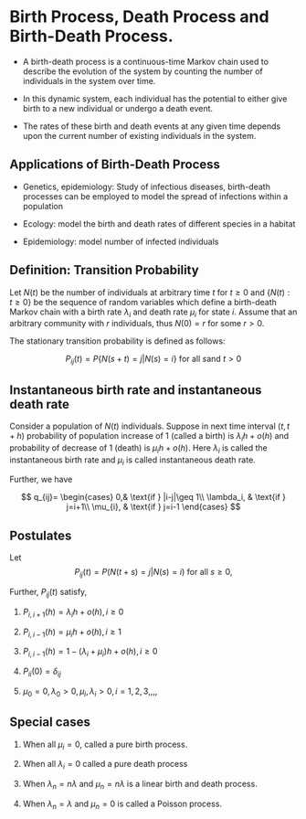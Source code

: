 # Birth Process, Death Process and Birth-Death Process.

- A birth-death process is a continuous-time Markov chain used to describe the evolution of the system by counting the number of individuals in the system over time. 

- In this dynamic system, each individual has the potential to either give birth to a new individual or undergo a death event. 

- The rates of these birth and death events at any given time depends upon the current number of existing individuals in the system.

## Applications of Birth-Death Process

- Genetics, epidemiology: Study of infectious diseases, birth-death processes can be employed to model the spread of infections within a population

- Ecology:  model the birth and death rates of different species in a habitat

- Epidemiology: model number of infected individuals 

## Definition: Transition Probability

<!--https://www.sciencedirect.com/science/article/pii/S0895717711005541-->

Let $N(t)$ be the number of individuals at arbitrary time $t$ for $t \geq 0$ and $\{N(t): t \geq 0\}$ be the sequence of random variables which define a birth-death Markov chain with a birth rate $\lambda_i$ and death rate $\mu_i$ for state $i$. Assume that an arbitrary community with $r$ individuals, thus $N(0) = r$ for some $r > 0$.


The stationary transition probability is defined as follows:

$$P_{ij}(t) = P\{N(s+t) = j|N(s) = i\} \text{ for all } s \text{and } t>0$$

## Instantaneous birth rate and instantaneous death rate

Consider a population of $N(t)$ individuals. Suppose in next time interval $(t, t+h)$ probability of population increase of 1 (called a birth) is $\lambda_ih + o(h)$ and probability of decrease of 1 (death) is $\mu_ih + o(h)$. Here $\lambda_i$ is called the instantaneous birth rate and $\mu_i$ is called instantaneous death rate.

Further, we have

$$
    q_{ij}= 
\begin{cases}
    0,& \text{if } |i-j|\geq 1\\
    \lambda_i, & \text{if } j=i+1\\
    \mu_{i},              & \text{if } j=i-1
\end{cases}
$$


## Postulates

Let $$P_{ij}(t) = P(N(t+s) = j|N(s) = i)\text{ for all }s \geq 0,$$

Further, $P_{ij}(t)$ satisfy,

1. $P_{i, i+1}(h) = \lambda_ih + o(h), i \geq 0$

2. $P_{i, i-1}(h) = \mu_ih + o(h), i \geq 1$

3. $P_{i, i-1}(h) = 1- (\lambda_i + \mu_i)h + o(h), i \geq 0$

4. $P_{ii}(0) = \delta_{ij}$

5. $\mu_0 = 0, \lambda_0 > 0, \mu_i, \lambda_i > 0, i=1, 2, 3,,,,$

## Special cases

1. When all $\mu_i = 0$, called a pure birth process.

2. When all $\lambda_i = 0$ called a pure death process

3. When $\lambda_n = n\lambda$ and $\mu_n = n\lambda$ is a linear birth and death process.

4. When $\lambda_n = \lambda$ and $\mu_n = 0$ is called a Poisson process.
